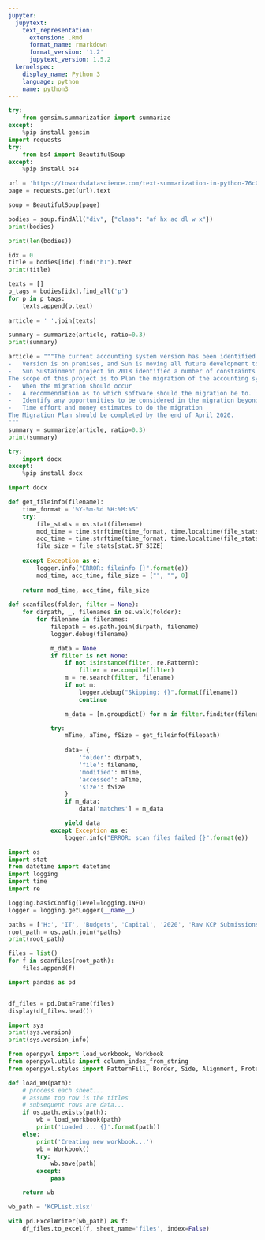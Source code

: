 ```yaml
---
jupyter:
  jupytext:
    text_representation:
      extension: .Rmd
      format_name: rmarkdown
      format_version: '1.2'
      jupytext_version: 1.5.2
  kernelspec:
    display_name: Python 3
    language: python
    name: python3
---
```


```python
try:
    from gensim.summarization import summarize
except:
    %pip install gensim
import requests
try:
    from bs4 import BeautifulSoup
except:
    %pip install bs4
```

```python
url = 'https://towardsdatascience.com/text-summarization-in-python-76c0a41f0dc4'
page = requests.get(url).text
```

```python
soup = BeautifulSoup(page)
```

```python
bodies = soup.findAll("div", {"class": "af hx ac dl w x"})
print(bodies)
```

```python
print(len(bodies))
```

```python
idx = 0
title = bodies[idx].find("h1").text
print(title)
```

```python
texts = []
p_tags = bodies[idx].find_all('p')
for p in p_tags:
    texts.append(p.text)
    
article = ' '.join(texts)
```

```python
summary = summarize(article, ratio=0.3)
print(summary)
```

```python
article = """The current accounting system version has been identified as needing to migrate to a future software:
-	Version is on premises, and Sun is moving all future development to Cloud
-	Sun Sustainment project in 2018 identified a number of constraints / opportunities and recommend that a version upgrade at minimum.
The scope of this project is to Plan the migration of the accounting system from current sun version to a future software.  The deliverable in 2020 will be a migration plan, including the following elements;
-	When the migration should occur
-	A recommendation as to which software should the migration be to.  Note this will probably involve a light system selection project, but should not involve a detailed RFP 
-	Identify any opportunities to be considered in the migration beyond the core accounting system (i.e. opportunities to not just replace like for like), such as Procurement and CPM/reporting.
-	Time effort and money estimates to do the migration
The Migration Plan should be completed by the end of April 2020.
"""
summary = summarize(article, ratio=0.3)
print(summary)
```

```python
try:
    import docx
except:
    %pip install docx
```

```python
import docx

```

```python
def get_fileinfo(filename):
    time_format = '%Y-%m-%d %H:%M:%S'
    try:
        file_stats = os.stat(filename)
        mod_time = time.strftime(time_format, time.localtime(file_stats[stat.ST_MTIME]))
        acc_time = time.strftime(time_format, time.localtime(file_stats[stat.ST_ATIME]))
        file_size = file_stats[stat.ST_SIZE]
        
    except Exception as e:
        logger.info("ERROR: fileinfo {}".format(e))
        mod_time, acc_time, file_size = ["", "", 0]
        
    return mod_time, acc_time, file_size
        
def scanfiles(folder, filter = None):
    for dirpath, _, filenames in os.walk(folder):
        for filename in filenames:
            filepath = os.path.join(dirpath, filename)
            logger.debug(filename)

            m_data = None
            if filter is not None:
                if not isinstance(filter, re.Pattern):
                    filter = re.compile(filter)
                m = re.search(filter, filename)
                if not m:
                    logger.debug("Skipping: {}".format(filename))
                    continue

                m_data = [m.groupdict() for m in filter.finditer(filename)]

            try:
                mTime, aTime, fSize = get_fileinfo(filepath)
                
                data= {
                    'folder': dirpath,
                    'file': filename,
                    'modified': mTime,
                    'accessed': aTime,
                    'size': fSize
                }
                if m_data:
                    data['matches'] = m_data

                yield data
            except Exception as e:
                logger.info("ERROR: scan files failed {}".format(e))
```

```python
import os
import stat
from datetime import datetime
import logging
import time
import re

logging.basicConfig(level=logging.INFO)
logger = logging.getLogger(__name__)

paths = ['H:', 'IT', 'Budgets', 'Capital', '2020', 'Raw KCP Submissions']
root_path = os.path.join(*paths)
print(root_path)

files = list()
for f in scanfiles(root_path):
    files.append(f)
```

```python
import pandas as pd


df_files = pd.DataFrame(files)
display(df_files.head())
```

```python
import sys
print(sys.version)
print(sys.version_info)
```

```python
from openpyxl import load_workbook, Workbook
from openpyxl.utils import column_index_from_string
from openpyxl.styles import PatternFill, Border, Side, Alignment, Protection, Font, Color

def load_WB(path):    
    # process each sheet...
    # assume top row is the titles
    # subsequent rows are data...
    if os.path.exists(path):
        wb = load_workbook(path)
        print('Loaded ... {}'.format(path))
    else:
        print('Creating new workbook...')
        wb = Workbook()
        try:
            wb.save(path)
        except:
            pass

    return wb
```

```python
wb_path = 'KCPList.xlsx'

with pd.ExcelWriter(wb_path) as f:
    df_files.to_excel(f, sheet_name='files', index=False)
```

```python

```
